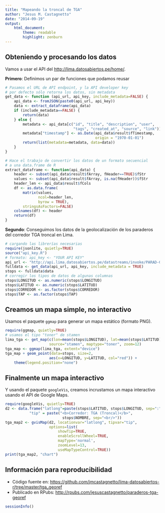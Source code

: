 ```yaml
---
title: "Mapeando la troncal de TGA"
author: "Jesus M. Castagnetto"
date: "2014-09-19"
output:
    html_document:
        theme: readable
        highlight: zenburn
---
```


## Obteniendo y procesando los datos

Vamos a usar el API del [http://lima.datosabiertos.pe/home/](Portal de Datos Abiertos de Lima Metropolitana).

**Primero**: Definimos un par de funciones que podamos reusar

```r
# Pasamos el URL de API endpoint, y la API developer key
# por defecto sólo retorna los datos, sin metadata
get_data <- function (api_url, api_key, include_metadata=FALSE) {
    api_data <- fromJSON(paste0(api_url, api_key))
    data <- extract_dataframe(api_data)
    if (include_metadata==FALSE) {
        return(data)
    } else {
        metadata <- api_data[c("id", "title", "description", "user",
                               "tags", "created_at", "source", "link")]
        metadata["timestamp"] <- as.Date(api_data$result$fTimestamp,
                                         origin = "1970-01-01")
        return(list(metadata=metadata, data=data))
    }
}

# Hace el trabajo de convertir los datos de un formato secuencial
# a una data.frame de R
extract_dataframe <- function(api_data) {
    header <- subset(api_data$result$fArray, fHeader==TRUE)$fStr
    values <- subset(api_data$result$fArray, is.na(fHeader))$fStr
    header_len <- api_data$result$fCols
    df <- as.data.frame(
        matrix(values,
               ncol=header_len,
               byrow = TRUE),
        stringsAsFactors=FALSE)
    colnames(df) <- header
    return(df)
}
```

**Segundo**: Conseguimos los datos de la geolocalización de los paraderos del corredor TGA troncal en Lima.

```r
# cargando las librerías necesarias
require(jsonlite, quietly=TRUE)
source("api_key.R")
# formato: api_key <- "YOUR API KEY"
api_url <- "http://api.lima.datosabiertos.pe/datastreams/invoke/PARAD-GEO-REFER-DE-LA?auth_key="
fulldata <- get_data(api_url, api_key, include_metadata = TRUE)
stops <- fulldata$data
# corregir los tipos de datos de algunas columnas
stops$LONGITUD <- as.numeric(stops$LONGITUD)
stops$LATITUD <- as.numeric(stops$LATITUD)
stops$CORREDOR <- as.factor(stops$CORREDOR)
stops$TAP <- as.factor(stops$TAP)
```

## Creamos un mapa simple, no interactivo

Usamos el paquete `ggmap` para generar un mapa estático (formato PNG).

```r
require(ggmap, quietly=TRUE)
# usamos el tipo "toner" de stamen
lima_tga <- get_map(c(lon=mean(stops$LONGITUD), lat=mean(stops$LATITUD)),
                    source="stamen", maptype="toner", zoom=12)
tga_map <- ggmap(lima_tga, extent="device")
tga_map + geom_point(data=stops, size=2,
                    aes(x=LONGITUD, y=LATITUD, col="red")) +
    theme(legend.position="none")
```

## Finalmente un mapa interactivo

Y usando el paquete `googleVis`, creamos incrustamos un mapa interactivo
usando el API de Google Maps.

```r
require(googleVis, quietly=TRUE)
d2 <- data.frame("latlong"=paste(stops$LATITUD, stops$LONGITUD, sep=":"),
           "tip" = paste("<b>Corredor: TGA (Troncal)</b>",
                          stops$NOMBRE, sep="<br/>"))
tga_map2 <- gvisMap(d2, locationvar="latlong", tipvar="tip",
                    options=list(
                        showTip=TRUE,
                        enableScrollWheel=TRUE,
                        mapType='normal',
                        zoomLevel=13,
                        useMapTypeControl=TRUE))
print(tga_map2, "chart")
```

## Información para reproducibilidad

* Código fuente en: [https://github.com/jmcastagnetto/lima-datosabiertos-r/tree/master/tga_georef](https://github.com/jmcastagnetto/lima-datosabiertos-r/tree/master/tga_georef)
* Publicado en RPubs: [http://rpubs.com/jesuscastagnetto/paraderos-tga-georef](http://rpubs.com/jesuscastagnetto/paraderos-tga-georef)


```r
sessionInfo()
```
